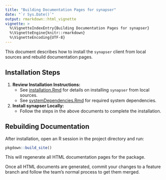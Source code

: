 ```yaml
---
title: "Building Documentation Pages for synapser"
date: "`r Sys.Date()`"
output: rmarkdown::html_vignette
vignette: >
  %\VignetteIndexEntry{Building Documentation Pages for synapser}
  %\VignetteEngine{knitr::rmarkdown}
  %\VignetteEncoding{UTF-8}
---
```


This document describes how to install the `synapser` client from local sources and rebuild documentation pages.

## Installation Steps

1. **Review Installation Instructions:**
   - See [installation.Rmd](installation.html) for details on installing `synapser` from local sources.
   - See [systemDependencies.Rmd](systemDependencies.html) for required system dependencies.

2. **Install synapser Locally:**
   - Follow the steps in the above documents to complete the installation.

## Rebuilding Documentation

After installation, open an R session in the project directory and run:

```r
pkgdown::build_site()
```

This will regenerate all HTML documentation pages for the package.

Once all HTML documents are generated, commit your changes to a feature branch and follow the team's normal process to get them merged.
